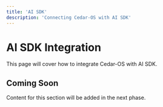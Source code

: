 ```yaml
---
title: 'AI SDK'
description: 'Connecting Cedar-OS with AI SDK'
---
```


# AI SDK Integration

This page will cover how to integrate Cedar-OS with AI SDK.

## Coming Soon

Content for this section will be added in the next phase.
